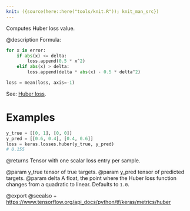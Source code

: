 ```yaml
---
knit: ({source(here::here("tools/knit.R")); knit_man_src})
---
```

Computes Huber loss value.

@description
Formula:
```python
for x in error:
    if abs(x) <= delta:
        loss.append(0.5 * x^2)
    elif abs(x) > delta:
        loss.append(delta * abs(x) - 0.5 * delta^2)

loss = mean(loss, axis=-1)
```
See: [Huber loss](https://en.wikipedia.org/wiki/Huber_loss).

# Examples
```python
y_true = [[0, 1], [0, 0]]
y_pred = [[0.6, 0.4], [0.4, 0.6]]
loss = keras.losses.huber(y_true, y_pred)
# 0.155
```

@returns
    Tensor with one scalar loss entry per sample.

@param y_true tensor of true targets.
@param y_pred tensor of predicted targets.
@param delta A float, the point where the Huber loss function changes from a
    quadratic to linear. Defaults to `1.0`.

@export
@seealso
+ <https://www.tensorflow.org/api_docs/python/tf/keras/metrics/huber>
